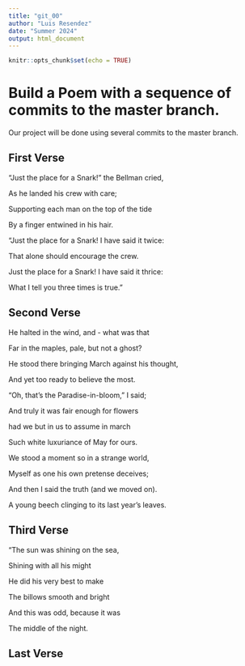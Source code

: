 ```yaml
---
title: "git_00"
author: "Luis Resendez"
date: "Summer 2024"
output: html_document
---
```


```r
knitr::opts_chunk$set(echo = TRUE)
```
# Build a Poem with a sequence of commits to the master branch.
Our project will be done using several commits to the master branch.
<!-- Do not modify or change any text in "!--" bracketed areas such as this --- these are instructions to
you, if you change any of this the git program will notice it and compromise your git merging strategy !-->

## First Verse 
"Just the place for a Snark!" the Bellman cried,


   As he landed his crew with care;
   
   
Supporting each man on the top of the tide


   By a finger entwined in his hair.
   
   
   "Just the place for a Snark! I have said it twice:
   
   
   That alone should encourage the crew.
   
   
Just the place for a Snark! I have said it thrice:


   What I tell you three times is true."<!--Put the first five lines of a poem by Lewis Carrol in this section!-->

## Second Verse
He halted in the wind, and - what was that


Far in the maples, pale, but not a ghost?


He stood there bringing March against his thought,


And yet too ready to believe the most.


"Oh, that's the Paradise-in-bloom," I said;


And truly it was fair enough for flowers


had we but in us to assume in march


Such white luxuriance of May for ours.


We stood a moment so in a strange world,


Myself as one his own pretense deceives;


And then I said the truth (and we moved on).


A young beech clinging to its last year's leaves.
<!--Put the first five lines of a poem by Robert Frost here!-->

## Third Verse
"The sun was shining on the sea,


Shining with all his might
      
      
He did his very best to make


The billows smooth and bright
      
      
And this was odd, because it was


The middle of the night.
<!--Put the first two verses of The Walrus and the Carpenter here!-->

## Last Verse
<!--Put a short poem of your choice 8-20 lines,here!-->
